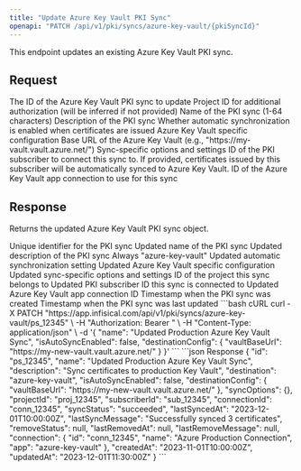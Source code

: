 ```yaml
---
title: "Update Azure Key Vault PKI Sync"
openapi: "PATCH /api/v1/pki/syncs/azure-key-vault/{pkiSyncId}"
---
```


<Info>
This endpoint updates an existing Azure Key Vault PKI sync.
</Info>

## Request

<ParamField path="pkiSyncId" type="string" required>
  The ID of the Azure Key Vault PKI sync to update
</ParamField>

<ParamField query="projectId" type="string" optional>
  Project ID for additional authorization (will be inferred if not provided)
</ParamField>

<ParamField body="name" type="string" optional>
  Name of the PKI sync (1-64 characters)
</ParamField>

<ParamField body="description" type="string" optional>
  Description of the PKI sync
</ParamField>

<ParamField body="isAutoSyncEnabled" type="boolean" optional>
  Whether automatic synchronization is enabled when certificates are issued
</ParamField>

<ParamField body="destinationConfig" type="object" optional>
  Azure Key Vault specific configuration
  <Expandable title="properties">
    <ParamField body="vaultBaseUrl" type="string">
      Base URL of the Azure Key Vault (e.g., "https://my-vault.vault.azure.net/")
    </ParamField>
  </Expandable>
</ParamField>

<ParamField body="syncOptions" type="object" optional>
  Sync-specific options and settings
</ParamField>

<ParamField body="subscriberId" type="string" optional>
  ID of the PKI subscriber to connect this sync to. If provided, certificates issued by this subscriber will be automatically synced to Azure Key Vault.
</ParamField>

<ParamField body="connectionId" type="string" optional>
  ID of the Azure Key Vault app connection to use for this sync
</ParamField>

## Response

Returns the updated Azure Key Vault PKI sync object.

<ResponseField name="id" type="string">
  Unique identifier for the PKI sync
</ResponseField>

<ResponseField name="name" type="string">
  Updated name of the PKI sync
</ResponseField>

<ResponseField name="description" type="string" optional>
  Updated description of the PKI sync
</ResponseField>

<ResponseField name="destination" type="string">
  Always "azure-key-vault"
</ResponseField>

<ResponseField name="isAutoSyncEnabled" type="boolean">
  Updated automatic synchronization setting
</ResponseField>

<ResponseField name="destinationConfig" type="object">
  Updated Azure Key Vault specific configuration
</ResponseField>

<ResponseField name="syncOptions" type="object">
  Updated sync-specific options and settings
</ResponseField>

<ResponseField name="projectId" type="string">
  ID of the project this sync belongs to
</ResponseField>

<ResponseField name="subscriberId" type="string" optional>
  Updated PKI subscriber ID this sync is connected to
</ResponseField>

<ResponseField name="connectionId" type="string">
  Updated Azure Key Vault app connection ID
</ResponseField>

<ResponseField name="createdAt" type="string">
  Timestamp when the PKI sync was created
</ResponseField>

<ResponseField name="updatedAt" type="string">
  Timestamp when the PKI sync was last updated
</ResponseField>

<RequestExample>
```bash cURL
curl -X PATCH "https://app.infisical.com/api/v1/pki/syncs/azure-key-vault/ps_12345" \
  -H "Authorization: Bearer <your-api-key>" \
  -H "Content-Type: application/json" \
  -d '{
    "name": "Updated Production Azure Key Vault Sync",
    "isAutoSyncEnabled": false,
    "destinationConfig": {
      "vaultBaseUrl": "https://my-new-vault.vault.azure.net/"
    }
  }'
```
</RequestExample>

<ResponseExample>
```json Response
{
  "id": "ps_12345",
  "name": "Updated Production Azure Key Vault Sync",
  "description": "Sync certificates to production Key Vault",
  "destination": "azure-key-vault",
  "isAutoSyncEnabled": false,
  "destinationConfig": {
    "vaultBaseUrl": "https://my-new-vault.vault.azure.net/"
  },
  "syncOptions": {},
  "projectId": "proj_12345",
  "subscriberId": "sub_12345",
  "connectionId": "conn_12345",
  "syncStatus": "succeeded",
  "lastSyncedAt": "2023-12-01T10:00:00Z",
  "lastSyncMessage": "Successfully synced 3 certificates",
  "removeStatus": null,
  "lastRemovedAt": null,
  "lastRemoveMessage": null,
  "connection": {
    "id": "conn_12345",
    "name": "Azure Production Connection",
    "app": "azure-key-vault"
  },
  "createdAt": "2023-11-01T10:00:00Z",
  "updatedAt": "2023-12-01T11:30:00Z"
}
```
</ResponseExample>